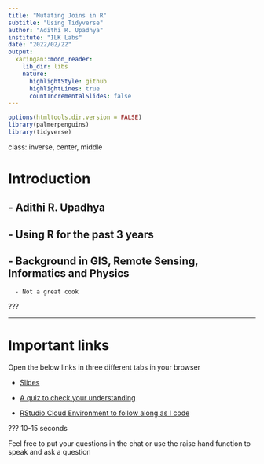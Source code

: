 ```yaml
---
title: "Mutating Joins in R"
subtitle: "Using Tidyverse"
author: "Adithi R. Upadhya"
institute: "ILK Labs"
date: "2022/02/22"
output:
  xaringan::moon_reader:
    lib_dir: libs
    nature:
      highlightStyle: github
      highlightLines: true 
      countIncrementalSlides: false
---
```

```r
options(htmltools.dir.version = FALSE)
library(palmerpenguins)
library(tidyverse)
```
class: inverse, center, middle

# Introduction
       - Adithi R. Upadhya
--
       - Using R for the past 3 years
--
      - Background in GIS, Remote Sensing, Informatics and Physics
--
      - Not a great cook 

???


---
# Important links

Open the below links in three different tabs in your browser

 - [Slides](https://eda-in-r.netlify.app/)
 
 - [A quiz to check your understanding](https://56doors.shinyapps.io/formative_assessment/)
 
 - [RStudio Cloud Environment to follow along as I code](https://rstudio.cloud/project/1970032)

???
10-15 seconds

Feel free to put your questions in the chat or use the raise hand function to speak and ask a question
